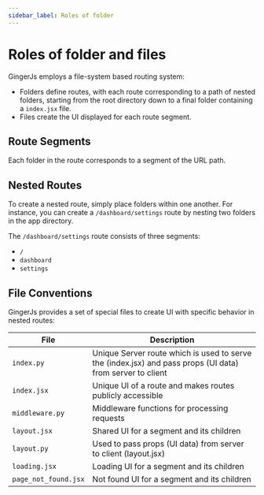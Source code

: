 ```yaml
---
sidebar_label: Roles of folder
---
```

# Roles of folder and files

GingerJs employs a file-system based routing system:

- Folders define routes, with each route corresponding to a path of nested folders, starting from the root directory down to a final folder containing a `index.jsx` file.
- Files create the UI displayed for each route segment.

## Route Segments

Each folder in the route corresponds to a segment of the URL path.

## Nested Routes

To create a nested route, simply place folders within one another. For instance, you can create a `/dashboard/settings` route by nesting two folders in the app directory.

The `/dashboard/settings` route consists of three segments:

- `/` 
- `dashboard` 
- `settings`

## File Conventions

GingerJs provides a set of special files to create UI with specific behavior in nested routes:

| **File**        | **Description**                                     |
|-----------------|-----------------------------------------------------|
| `index.py`     | Unique Server route which is used to serve the (index.jsx) and pass props (UI data) from server to client         |
| `index.jsx`          | Unique UI of a route and makes routes publicly accessible |
| `middleware.py`  | Middleware functions for processing requests       |
| `layout.jsx`        | Shared UI for a segment and its children            |
| `layout.py`        | Used to pass props (UI data) from server to client (layout.jsx)            |
| `loading.jsx`       | Loading UI for a segment and its children           |
| `page_not_found.jsx`     | Not found UI for a segment and its children         |

